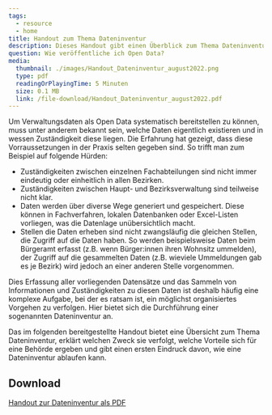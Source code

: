 ```yaml
---
tags:
  - resource
  - home
title: Handout zum Thema Dateninventur
description: Dieses Handout gibt einen Überblick zum Thema Dateninventur und erklärt, wie eine Dateninventur ablaufen kann.
question: Wie veröffentliche ich Open Data?
media:
  thumbnail: ./images/Handout_Dateninventur_august2022.png
  type: pdf
  readingOrPlayingTime: 5 Minuten
  size: 0.1 MB
  link: /file-download/Handout_Dateninventur_august2022.pdf
---
```


Um Verwaltungsdaten als Open Data systematisch bereitstellen zu können, muss unter anderem bekannt sein, welche Daten eigentlich existieren und in wessen Zuständigkeit diese liegen. Die Erfahrung hat gezeigt, dass diese Vorraussetzungen in der Praxis selten gegeben sind. So trifft man zum Beispiel auf folgende Hürden:

- Zuständigkeiten zwischen einzelnen Fachabteilungen sind nicht immer eindeutig oder einheitlich in allen Bezirken.
- Zuständigkeiten zwischen Haupt- und Bezirksverwaltung sind teilweise nicht klar.
- Daten werden über diverse Wege generiert und gespeichert. Diese können in Fachverfahren, lokalen Datenbanken oder Excel-Listen vorliegen, was die Datenlage unübersichtlich macht.
- Stellen die Daten erheben sind nicht zwangsläufig die gleichen Stellen, die Zugriff auf die Daten haben. So werden beispielsweise Daten beim Bürgeramt erfasst (z.B. wenn Bürger:innen ihren Wohnsitz ummelden), der Zugriff auf die gesammelten Daten (z.B. wieviele Ummeldungen gab es je Bezirk) wird jedoch an einer anderen Stelle vorgenommen.

Dies Erfassung aller vorliegenden Datensätze und das Sammeln von Informationen und Zuständigkeiten zu diesen Daten ist deshalb häufig eine komplexe Aufgabe, bei der es ratsam ist, ein möglichst organisiertes Vorgehen zu verfolgen. Hier bietet sich die Durchführung einer sogenannten Dateninventur an.

Das im folgenden bereitgestellte Handout bietet eine Übersicht zum Thema Dateninventur, erklärt welchen Zweck sie verfolgt, welche Vorteile sich für eine Behörde ergeben und gibt einen ersten Eindruck davon, wie eine Dateninventur ablaufen kann.

<PdfEmbed
  filePath="/file-download/Handout_Dateninventur_august2022.pdf"
  downloadLinkText="Download Handout"
  mediaMetadata={frontmatter.media}
/>

## Download

[Handout zur Dateninventur als PDF](/assets/file-download/Handout_Dateninventur_august2022.pdf)
